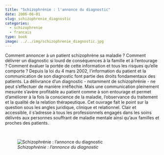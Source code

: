 ```yaml
---
title: "Schizophrénie : l'annonce du diagnostic"
date: 2006-06-01
slug: schizophrenie_diagnostic
categories:
  - schizophrenie
  - francais
type: book
image: ../../img/schizophrenie_diagnostic.jpg
---
```


Comment annoncer à un patient schizophrène sa maladie ?
Comment délivrer un diagnostic si lourd de conséquences à la famille et à l'entourage ?
Comment évaluer la portée de cette information et tous les risques qu'elle comporte ? 
Depuis la loi du 4 mars 2002, l'information du patient et la communication de son diagnostic font partie des droits fondamentaux des patients. 
La délivrance d'un diagnostic - notamment de schizophrénie - ne peut s'effectuer de manière irréfléchie.
Mais une communication pleinement mesurée s'avère profitable au patient comme à son entourage et permet d'améliorer à la fois la conscience de la maladie, l'observance du traitement et la qualité de la relation thérapeutique. 
Cet ouvrage fait le point sur la question sous les angles juridique, clinique et relationnel.
Clair et accessible, il s'adresse à tous les professionnels engagés dans les soins délivrés aux personnes souffrant de maladie mentale ainsi qu'aux familles et proches des patients.

<br>

![_Schizophrénie : l'annonce du diagnostic_](../../img/schizophrenie_diagnostic.jpg)
